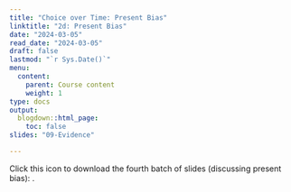 ```yaml
---
title: "Choice over Time: Present Bias"
linktitle: "2d: Present Bias"
date: "2024-03-05"
read_date: "2024-03-05"
draft: false
lastmod: "`r Sys.Date()`"
menu:
  content:
    parent: Course content
    weight: 1
type: docs
output:
  blogdown::html_page:
    toc: false
slides: "09-Evidence"

---
```


Click this icon to download the fourth batch of slides (discussing present bias): [<i class="fas fa-file-download"></i>](/ps/Lecture2d.pdf).
 
